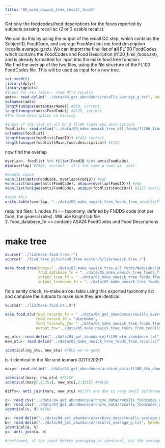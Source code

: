 ```yaml
---
title: "05_make_newick_tree_recall_foods"
---
```



Get only the foodcodes/food descriptions for the foods reported by subjects passing recall qc (2 or 3 usable recalls):  

We can do this by using the output of the recall QC step, which contains the SubjectID, FoodCode, and average FoodAmt but not food description (recalls_average_g.txt). We can import the final list of **all** FL100 FoodCodes, which contains the FoodCodes and Food Description (fl100_final_foods.txt), and is already formatted for input into the make.food.tree function.  
We find the overlap of the two files, using the file structure of the FL100 FoodCodes file. This will be used as input for a new tree. 


```r
set.seed(0)
library(dplyr)
library(gplots)
#input for otu table-- from QC'd recalls
amts<- read.delim("../data/04_get_abundance/recalls_average_g.txt", header=T, sep = "\t") #13339 x 3 correct
colnames(amts)
length(unique(amts$UserName)) #350, correct
length(unique(amts$FoodCode)) #2125, correct 
#The food description is missing 
```

```r
#input of the list of all QC'd fl100 foods and descriptions 
foodlist<- read.delim("../data/03_make_newick_tree_all_foods/fl100_final_all_foods.txt", sep = "\t", header=T, colClasses = c("character", "character")) #2412 x 2 correct
colnames(foodlist)
length(unique(foodlist$FoodID)) #2412 correct
length(unique(foodlist$Main.food.description)) #2412
```

now find the overlap 
```r
overlap<- foodlist %>% filter(FoodID %in% amts$FoodCode)
dim(overlap) #2125, correct-- it's the same n rows as 'amts' 

#double check
venn(list(amts$FoodCode, overlap$FoodID)) #yep
venn(list(unique(amts$FoodCode), unique(overlap$FoodID))) #yep
venn(list(unique(amts$FoodCode), unique(foodlist$FoodID))) #2125 overlap, 287 foods are not included in qc'd recalls 

#save this 
write.table(overlap, "../data/05_make_newick_tree_foods_from_recalls/fl100_final_foods_from_recalls.txt", sep="\t", quote = F, row.names=F)
```


required files: 
1. nodes_fn == taxonomy, defined by FNDDS code (not per food, the general rules). Will use Knight lab file.   
2. food_database_fn == contains ASA24 FoodCodes and Food Descriptions   

# make tree

```r
source("../lib/make.food.tree.r")
source("../food_tree_gits/Food_Tree-master/R/lib/newick.tree.r")
```

```r
make.food.tree(nodes="../data/03_make_newick_tree_all_foods/NodeLabelsMCT.txt",
               food_database_fn = "../data/05_make_newick_tree_foods_from_recalls/fl100_final_foods_from_recalls.txt", 
               output_tree_fn = "../data/05_make_newick_tree_foods_from_recalls/fl100_newick_tree_from_recalls.txt", 
               output_taxonomy_fn = "../data/05_make_newick_tree_foods_from_recalls/fl100_newick_taxonomy_from_recalls.txt")
```


for a sanity check, re-make an otu table using this exported taxonomy list and compare the outputs to make sure they are identical

```r
source("../lib/make.food.otu.R")

make.food.otu(food_records_fn = "../data/04_get_abundance/recalls_average_g.txt" ,
              food_record_id = "UserName", 
              food_taxonomy_fn= "../data/05_make_newick_tree_foods_from_recalls/fl100_newick_taxonomy_from_recalls.txt", 
              output_fn="../data/05_make_newick_tree_foods_from_recalls/fl100_otu_abundance_tmp_recallsonly.txt")

```

```r
og_otu<- read.delim("../data/04_get_abundance/fl100_otu_abundance.txt", sep = "\t", header=T)
new_otu<- read.delim("../data/05_make_newick_tree_foods_from_recalls/fl100_otu_abundance_tmp_recallsonly.txt", sep = "\t", header=T)

identical(og_otu, new_otu) #TRUE we're good 
```

is it identical to the file sent to mary 02/11/2020?
```r
mary<- read.delim("../data/04_get_abundance/archive_data/fl100_otu_abundance_sent_to_mary_021120.txt", sep= "\t", header=T)

identical(mary, new_otu) #FALSE
identical(mary[,2:351], new_otu[,2:351]) #FALSE

diffs<- anti_join(mary, new_otu) #diffs are due to very small differences in rounding (like, 4th or 5th decimal )
```


```r

c<- read.csv("../data/04_get_abundance/archive_data/recalls_foodcodes_qcd.csv", header=T) #created 02/11/2020
d<- read.csv("../data/04_get_abundance/archive_data/recalls_foodcodes_qcd.csv", header=T) #created 04/15/2020
identical(c, d) #TRUE

a<- read.delim("../data/04_get_abundance/archive_data/recalls_average_g.txt", header=T, sep = "\t")
b<- read.delim("../data/04_get_abundance/recalls_average_g.txt", header=T, sep="\t")
identical(a, b)
y<- anti_join(a, b)

#confirmed, if the input before averaging is identical, but the averaged amounts are slightly different-- it's due to rounding errors (and also I checked in excel, 04/15/2020)
```

